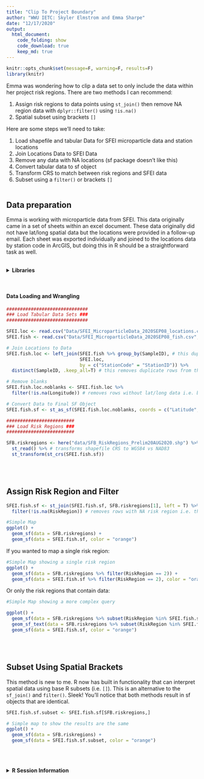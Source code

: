 ```yaml
---
title: "Clip To Project Boundary"
author: "WWU IETC: Skyler Elmstrom and Emma Sharpe"
date: "12/17/2020"
output:
  html_document:
    code_folding: show
    code_download: true
    keep_md: true
---
```


<!--- keep_md: true saves both an HTML and a markdown document (.md) that can be opened within GitHub--->

<!--- Setup and Rmd Dependencies --->
```r
knitr::opts_chunk$set(message=F, warning=F, results=F)
library(knitr)
```

Emma was wondering how to clip a data set to only include the data within her project risk regions. There are two methods I can recommend:

1. Assign risk regions to data points using `st_join()` then remove NA region data with `dplyr::filter()` using `!is.na()`
2. Spatial subset using brackets `[]`

Here are some steps we'll need to take:

1. Load shapefile and tabular Data for SFEI microparticle data and station locations
2. Join Locations Data to SFEI Data
3. Remove any data with NA locations (sf package doesn't like this)
4. Convert tabular data to sf object
5. Transform CRS to match between risk regions and SFEI data
6. Subset using a `filter()` or brackets `[]`
<br><br>

## Data preparation
Emma is working with microparticle data from SFEI. This data originally came in a set of sheets within an excel document. These data originally did not have lat/long spatial data but the locations were provided in a follow-up email. Each sheet was exported individually and joined to the locations data by station code in ArcGIS, but doing this in R should be a straightforward task as well.
<br><br>

<details>
  <summary><b>Libraries</b></summary>
```r
library(here)
library(sf)
library(tidyverse)
```
</details>
<br>

#### Data Loading and Wrangling
```r
##############################
### Load Tabular Data Sets ###
##############################

SFEI.loc <- read.csv("Data/SFEI_MicroparticleData_2020SEP08_locations.csv", fileEncoding="UTF-8-BOM") # load with Excel BOM data removed to prevent odd characters in headers
SFEI.fish <- read.csv("Data/SFEI_MicroparticleData_2020SEP08_fish.csv", fileEncoding="UTF-8-BOM")

# Join Locations to Data
SFEI.fish.loc <- left_join(SFEI.fish %>% group_by(SampleID), # this duplicates some rows for an unknown reason
                           SFEI.loc,
                           by = c("StationCode" = "StationID")) %>%
  distinct(SampleID, .keep_all=T) # this removes duplicate rows from the join

# Remove blanks
SFEI.fish.loc.noblanks <- SFEI.fish.loc %>%
  filter(!is.na(Longitude)) # removes rows without lat/long data i.e. blanks

# Convert Data to Final SF Object
SFEI.fish.sf <- st_as_sf(SFEI.fish.loc.noblanks, coords = c("Latitude", "Longitude"), crs = "WGS84")

#########################
### Load Risk Regions ###
#########################

SFB.riskregions <- here("data/SFB_RiskRegions_Prelim20AUG2020.shp") %>% # path relative to main directory
  st_read() %>% # transforms shapefile CRS to WGS84 vs NAD83
  st_transform(st_crs(SFEI.fish.sf))
```
<br><br>

## Assign Risk Region and Filter
```r
SFEI.fish.sf <- st_join(SFEI.fish.sf, SFB.riskregions[1], left = T) %>% # left join of risk region numbers to SFEI data
  filter(!is.na(RiskRegion)) # removes rows with NA risk region i.e. those not within a risk region

#Simple Map
ggplot() +
  geom_sf(data = SFB.riskregions) +
  geom_sf(data = SFEI.fish.sf, color = "orange")
```
 
If you wanted to map a single risk region:
```r
#Simple Map showing a single risk region
ggplot() +
  geom_sf(data = SFB.riskregions %>% filter(RiskRegion == 2)) +
  geom_sf(data = SFEI.fish.sf %>% filter(RiskRegion == 2), color = "orange")
```

Or only the risk regions that contain data:
```r
#Simple Map showing a more complex query

ggplot() +
  geom_sf(data = SFB.riskregions %>% subset(RiskRegion %in% SFEI.fish.sf$RiskRegion)) +
  geom_sf_text(data = SFB.riskregions %>% subset(RiskRegion %in% SFEI.fish.sf$RiskRegion), aes(label = RiskRegion), color = "black") +
  geom_sf(data = SFEI.fish.sf, color = "orange")
```
<br><br>

## Subset Using Spatial Brackets
This method is new to me. R now has built in functionality that can interpret spatial data using base R subsets (i.e. `[]`). This is an alternative to the `sf_join()` and `filter()`. Sleek! You'll notice that both methods result in sf objects that are identical.
```r
SFEI.fish.sf.subset <- SFEI.fish.sf[SFB.riskregions,]

# Simple map to show the results are the same
ggplot() +
  geom_sf(data = SFB.riskregions) +
  geom_sf(data = SFEI.fish.sf.subset, color = "orange")
```
<br><br>

<details>
  <summary><b>R Session Information</b></summary>
```r
xfun::session_info('rmarkdown')
```
</details>
<br><br>